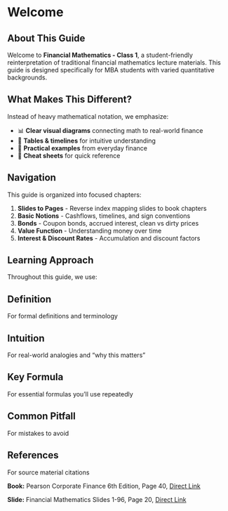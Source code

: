 # Welcome {.unnumbered}

## About This Guide

Welcome to **Financial Mathematics - Class 1**, a student-friendly reinterpretation of traditional financial mathematics lecture materials. This guide is designed specifically for MBA students with varied quantitative backgrounds.

## What Makes This Different?

Instead of heavy mathematical notation, we emphasize:

- 📊 **Clear visual diagrams** connecting math to real-world finance
- 📅 **Tables & timelines** for intuitive understanding
- 📝 **Practical examples** from everyday finance
- 🎯 **Cheat sheets** for quick reference

## Navigation

This guide is organized into focused chapters:

1. **Slides to Pages** - Reverse index mapping slides to book chapters
2. **Basic Notions** - Cashflows, timelines, and sign conventions
3. **Bonds** - Coupon bonds, accrued interest, clean vs dirty prices
4. **Value Function** - Understanding money over time
5. **Interest & Discount Rates** - Accumulation and discount factors

## Learning Approach

Throughout this guide, we use:

::: {.callout-note icon=true}
## Definition
For formal definitions and terminology
:::

::: {.callout-tip icon=true}
## Intuition
For real-world analogies and "why this matters"
:::

::: {.callout-important icon=true}
## Key Formula
For essential formulas you'll use repeatedly
:::

::: {.callout-warning icon=true}
## Common Pitfall
For mistakes to avoid
:::

::: {.callout-caution icon=true}
## References
For source material citations

**Book:** Pearson Corporate Finance 6th Edition, Page 40, [Direct Link](https://cdn.jsdelivr.net/gh/mrbungie/financial_maths@main/resources/books/pearson_corporate_finance_6th.pdf#page=73)

**Slide:** Financial Mathematics Slides 1-96, Page 20, [Direct Link](https://cdn.jsdelivr.net/gh/mrbungie/financial_maths@main/resources/slideshows/25_09_30_FinancialMathematics_Slides_1_96.pdf#page=20)
:::